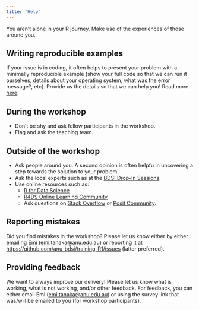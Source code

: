 ```yaml
---
title: "Help"
---
```


You aren't alone in your R journey. Make use of the experiences of those around you.

::: callout-note

## Writing reproducible examples

If your issue is in coding, it often helps to present your problem with a minimally reproducible example (show your full code so that we can run it ourselves, details about your operating system, what was the error message?, etc). Provide us the details so that we can help you! Read more [here](https://learnr.numbat.space/chapter3).

:::

## During the workshop

- Don't be shy and ask fellow participants in the workshop. 
- Flag and ask the teaching team.

## Outside of the workshop

- Ask people around you. A second opinion is often helpfu in uncovering a step towards the solution to your problem. 
- Ask the local experts such as at the [BDSI Drop-In Sessions](https://bdsi.anu.edu.au/news-events/event-series/bdsi-bioinformatics-and-statistics-drop-sessions).
- Use online resources such as:
  - [R for Data Science](https://r4ds.hadley.nz/)
  - [R4DS Online Learning Community](https://rfordatasci.com/)
  - Ask questions on [Stack Overflow](https://stackoverflow.com/questions/tagged/r) or [Posit Community](https://community.rstudio.com/).

## Reporting mistakes

Did you find mistakes in the workshop? Please let us know either by either emailing Emi ([emi.tanaka@anu.edu.au](mailto:emi.tanaka@anu.edu.au)) or reporting it at <https://github.com/anu-bdsi/training-R1/issues> (latter preferred).

## Providing feedback

We want to always improve our delivery! Please let us know what is working, what is not working, and/or other feedback. For feedback, you can either email Emi ([emi.tanaka@anu.edu.au](mailto:emi.tanaka@anu.edu.au)) or using the survey link that was/will be emailed to you (for workshop participants). 